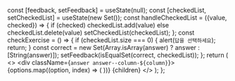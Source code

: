 
  const [feedback, setFeedback] = useState(null);
  const [checkedList, setCheckedList] = useState(new Set());
  const handleCheckedList = ({value, checked}) => {
    if (checked) checkedList.add(value)
    else checkedList.delete(value)
    setCheckedList(checkedList);
  };
  const checkExercise = () => {
    if (checkedList.size === 0) {
      alert(`답을 선택하세요`);
      return;
    }
    const correct = new Set(Array.isArray(answer) ? answer : [String(answer)]);
    setFeedback(isEqualSet(correct, checkedList));
  };
  return (
    <>
      <div className={`answer answer--column-${column}`}>
        {options.map((option, index) => (
          <Checkbox
            key={index}
            option={option}
            setCheckedList={handleCheckedList}
          />
        ))}
      </div>
      <VerifyButton checkExercise={checkExercise} feedback={feedback}  />
      <Feedback feedback={feedback}>
        {children}
      </Feedback>
    </>
  );
};
